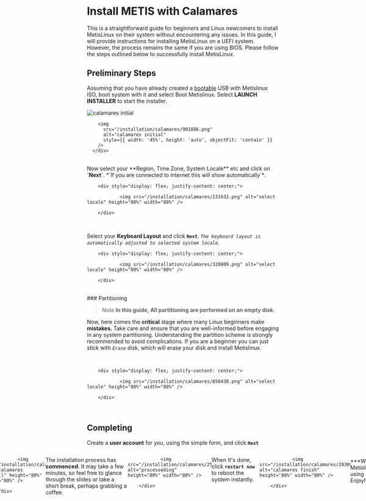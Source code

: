 # Install METIS with Calamares
This is a straightforward guide for beginners and Linux newcomers to install MetisLinux on their system without encountering any issues. In this guide, I will provide instructions for installing MetisLinux on a UEFI system. However, the process remains the same if you are using BIOS. Please follow the steps outlined below to successfully install MetisLinux.


## Preliminary Steps

Assuming that you have already created a [bootable](https://metislinux.org/docs/quickstart/welcome) USB with Metislinux ISO, boot system with it and select Boot Metislinux. 
Select **LAUNCH INSTALLER** to start the installer. 


<div style={{ display: 'flex', justifyContent: 'space-between' }}>
        <img
          src="/installation/calamares/welcome.png"
          alt="calamares initial"
          style={{ width: '45%', height: 'auto' }}
        />

        <img
          src="/installation/calamares/901886.png"
          alt="calamares initial"
          style={{ width: '45%', height: 'auto', objectFit: 'contain' }}
        />
      </div>

<br/>
Now select your **Region, Time Zone, System Locale** etc and click on <b>`Next`</b>. *`If you are connected to internet this will show automatically`*. 



        <div style="display: flex; justify-content: center;">

                <img src="/installation/calamares/131632.png" alt="select locale" height="80%" width="80%" />

        </div>

<br />

Select your **Keyboard Layout** and click <b>`Next`</b>. *`The keyboard layout is automatically adjusted to selected system locale`*.



        <div style="display: flex; justify-content: center;">

                <img src="/installation/calamares/328809.png" alt="select locale" height="80%" width="80%" />

        </div>

<br />
### Partitioning

> Note **In this guide, All partitioning are performed on an empty disk.**

Now, here comes the **critical** stage where many Linux beginners make **mistakes**. Take care and ensure that you are well-informed before engaging in any system partitioning. Understanding the partition scheme is strongly recommended to avoid complications. If you are a beginner you can just stick with *`Erase`* disk, which will
erase your disk and install Metislinux.

<br />

        <div style="display: flex; justify-content: center;">

                <img src="/installation/calamares/850438.png" alt="select locale" height="80%" width="80%" />

        </div>

<br />

## Completing
Create a **user account** for you, using the simple form, and click <b>`Next`</b>
        <div style="display: flex; justify-content: center;">

                <img src="/installation/calamares/987809.png" alt="calamares form" height="80%" width="80%" />

        </div>

<br />

Here's the installation summary, including the changes you've made and the upcoming actions by the installer. Take a moment to review it, and once you're content, <b>`Next`</b>.

 <div style="display: flex; justify-content: center;">

                <img src="/installation/calamares/930781.png" alt="calamares install" height="80%" width="80%" />

        </div>

<br />

The installation process has **commenced**. It may take a few minutes, so feel free to glance through the slides or take a short break, perhaps grabbing a coffee.
 <div style="display: flex; justify-content: center;">

                <img src="/installation/calamares/257681.png" alt="processeding" height="80%" width="80%" />

        </div>

<br />

When It's done, click <b><b>`restart now`</b></b> to reboot the system instantly.
<div style="display: flex; justify-content: center;">

                <img src="/installation/calamares/203090.png" alt="calamares finish" height="80%" width="80%" />

        </div>

<br />
***Well, That's the Metislinux installation using **Calamares**, Enjoy!***

